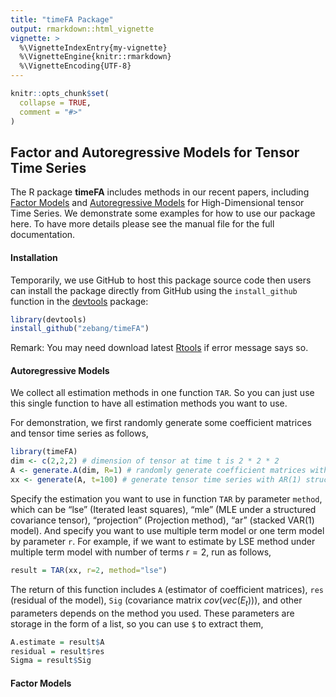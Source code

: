 ```yaml
---
title: "timeFA Package"
output: rmarkdown::html_vignette
vignette: >
  %\VignetteIndexEntry{my-vignette}
  %\VignetteEngine{knitr::rmarkdown}
  %\VignetteEncoding{UTF-8}
---
```


```r
knitr::opts_chunk$set(
  collapse = TRUE,
  comment = "#>"
)
```

## Factor and Autoregressive Models for Tensor Time Series

The R package **timeFA** includes methods in our recent papers, including [Factor Models](https://arxiv.org/abs/1905.07530) and [Autoregressive Models](https://arxiv.org/abs/1812.08916) for High-Dimensional tensor Time Series. We demonstrate some examples for how to use our package here. To have more details please see the manual file for the full documentation.

#### Installation

Temporarily, we use GitHub to host this package source code then users can install the package directly from GitHub using the `install_github` function in the [devtools](https://github.com/r-lib/devtools#readme) package:
```r
library(devtools)
install_github("zebang/timeFA")
```

Remark: You may need download latest [Rtools](https://cran.r-project.org/bin/windows/Rtools/) if error message says so.

#### Autoregressive Models

We collect all estimation methods in one function `TAR`. So you can just use this single function to have all estimation methods you want to use.

For demonstration, we first randomly generate some coefficient matrices and tensor time series as follows,
```r
library(timeFA)
dim <- c(2,2,2) # dimension of tensor at time t is 2 * 2 * 2
A <- generate.A(dim, R=1) # randomly generate coefficient matrices with number of terms R = 1
xx <- generate(A, t=100) # generate tensor time series with AR(1) structure
```


Specify the estimation you want to use in function `TAR` by parameter `method`, which can be "lse" (Iterated least squares), "mle" (MLE under a structured covariance tensor), "projection" (Projection method), "ar" (stacked VAR(1) model). And specify you want to use multiple term model or one term model by parameter `r`. For example, if we want to estimate by LSE method under multiple term model with number of terms $r=2$, run as follows,

```r
result = TAR(xx, r=2, method="lse")
```

The return of this function includes `A` (estimator of coefficient matrices), `res` (residual of the model), `Sig` (covariance matrix $cov(vec(E_t))$), and other parameters depends on the method you used. These parameters are storage in the form of a list, so you can use `$` to extract them,

```r
A.estimate = result$A
residual = result$res
Sigma = result$Sig
```


#### Factor Models
